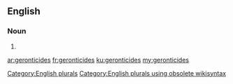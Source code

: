 ==English==

===Noun===
{{head|en}}

# {{plural of|geronticide}}

[[Category:English plurals]][[Category:English plurals using obsolete wikisyntax]]

[[ar:geronticides]]
[[fr:geronticides]]
[[ku:geronticides]]
[[my:geronticides]]
